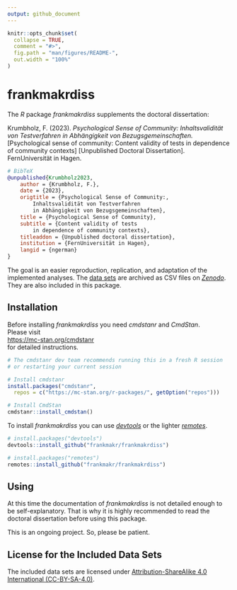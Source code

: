 ```yaml
---
output: github_document
---
```


```r
knitr::opts_chunk$set(
  collapse = TRUE,
  comment = "#>",
  fig.path = "man/figures/README-",
  out.width = "100%"
)
```

# frankmakrdiss #

<!-- badges: start -->

<!-- badges: end -->

The *R* package *frankmakrdiss*
supplements the doctoral dissertation:

Krumbholz, F. (2023).
*Psychological Sense of Community:*
*Inhaltsvalidität von Testverfahren in Abhängigkeit von Bezugsgemeinschaften.*
[Psychological sense of community:
Content validity of tests in dependence of community contexts]
[Unpublished Doctoral Dissertation].
FernUniversität in Hagen.

```BibTeX
# BibTeX
@unpublished{Krumbholz2023,
    author = {Krumbholz, F.},
    date = {2023},
    origtitle = {Psychological Sense of Community:,
        Inhaltsvalidität von Testverfahren
        in Abhängigkeit von Bezugsgemeinschaften},
    title = {Psychological Sense of Community},
    subtitle = {Content validity of tests
        in dependence of community contexts},
    titleaddon = {Unpublished doctoral dissertation},
    institution = {FernUniversität in Hagen},
    langid = {ngerman}
}
```

The goal is
an easier reproduction, replication, and adaptation
of the implemented analyses.
The [data sets](https://doi.org/zenodo.xxx)
are archived as CSV files on [*Zenodo*](https://zenodo.org).
They are also included in this package.



## Installation ##
Before installing *frankmakrdiss* you need *cmdstanr* and *CmdStan*.  
Please visit  
<https://mc-stan.org/cmdstanr>  
for detailed instructions.

```r
# The cmdstanr dev team recommends running this in a fresh R session
# or restarting your current session

# Install cmdstanr
install.packages("cmdstanr",
  repos = c("https://mc-stan.org/r-packages/", getOption("repos")))

# Install CmdStan
cmdstanr::install_cmdstan()
```

To install *frankmakrdiss* you can use
[*devtools*](https://devtools.r-lib.org) or the lighter
[*remotes*](https://remotes.r-lib.org).

``` r
# install.packages("devtools")
devtools::install_github("frankmakr/frankmakrdiss")

# install.packages("remotes")
remotes::install_github("frankmakr/frankmakrdiss")
```



## Using ##
At this time 
the documentation of *frankmakrdiss* is not detailed enough
to be self-explanatory.
That is why
it is highly recommended to read the doctoral dissertation
before using this package.

This is an ongoing project.
So, please be patient.



## License for the Included Data Sets ##
The included data sets are licensed under
[Attribution-ShareAlike 4.0 International
(CC-BY-SA-4.0)](https://creativecommons.org/licenses/by-sa/4.0).
